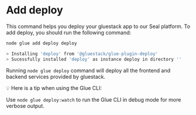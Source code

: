 
<Meta pageTitle="Add deploy | framework" description="Add deploy | framework." />





# Add deploy

This command helps you deploy your gluestack app to our Seal platform. To add deploy, you should run the following command:

```bash
node glue add deploy deploy

> Installing 'deploy' from '@gluestack/glue-plugin-deploy'
> Sucessfully installed 'deploy' as instance deploy in directory ''
```

Running `node glue deploy` command will deploy all the frontend and backend services provided by gluestack.

<aside>
💡 Here is a tip when using the Glue CLI:

Use `node glue deploy:watch` to run the Glue CLI in debug mode for more verbose output.

</aside>